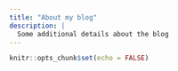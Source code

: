 ---
title: "About my blog"
description: |
  Some additional details about the blog
---

```{r setup, include=FALSE}
knitr::opts_chunk$set(echo = FALSE)
```
